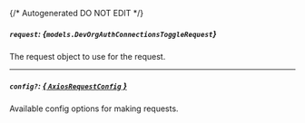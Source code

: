{/* Autogenerated DO NOT EDIT  */}

##### `request`: *{`models.DevOrgAuthConnectionsToggleRequest`}*
The request object to use for the request.
<Collapsible openLabel={Labels.showProperties} closeLabel={Labels.hideProperties}>
    <DevOrgAuthConnectionsToggleRequest/>
</Collapsible>

---
##### `config?`: [*{ `AxiosRequestConfig` }*](https://axios-http.com/docs/req_config)
Available config options for making requests.


